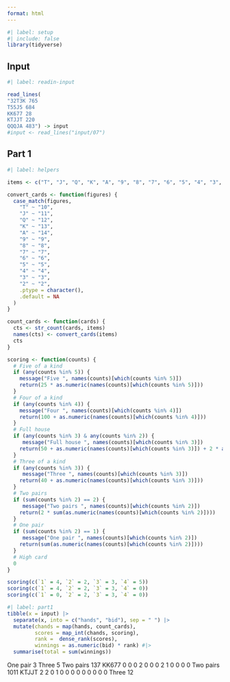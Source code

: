 ```yaml
---
format: html
---
```


```r
#| label: setup
#| include: false
library(tidyverse)
```

## Input

```r
#| label: readin-input

read_lines(
"32T3K 765
T55J5 684
KK677 28
KTJJT 220
QQQJA 483") -> input
#input <- read_lines("input/07")
```


## Part 1

```r
#| label: helpers

items <- c("T", "J", "Q", "K", "A", "9", "8", "7", "6", "5", "4", "3", "2")

convert_cards <- function(figures) {
  case_match(figures,
    "T" ~ "10",
    "J" ~ "11",
    "Q" ~ "12",
    "K" ~ "13",
    "A" ~ "14",
    "9" ~ "9",
    "8" ~ "8",
    "7" ~ "7",
    "6" ~ "6",
    "5" ~ "5",
    "4" ~ "4",
    "3" ~ "3",
    "2" ~ "2",
    .ptype = character(),
    .default = NA
  )
}

count_cards <- function(cards) {
  cts <- str_count(cards, items)
  names(cts) <- convert_cards(items)
  cts
}

scoring <- function(counts) {
  # Five of a kind
  if (any(counts %in% 5)) {
    message("Five ", names(counts)[which(counts %in% 5)])
    return(25 * as.numeric(names(counts)[which(counts %in% 5)]))
  }
  # Four of a kind
  if (any(counts %in% 4)) {
    message("Four ", names(counts)[which(counts %in% 4)])
    return(100 + as.numeric(names(counts)[which(counts %in% 4)]))
  }
  # Full house
  if (any(counts %in% 3) & any(counts %in% 2)) {
     message("Full house ", names(counts)[which(counts %in% 3)])
    return(50 + as.numeric(names(counts)[which(counts %in% 3)]) + 2 * as.numeric(names(counts)[which(counts %in% 2)]))
  }
  # Three of a kind
  if (any(counts %in% 3)) {
     message("Three ", names(counts)[which(counts %in% 3)])
    return(40 + as.numeric(names(counts)[which(counts %in% 3)]))
  }
  # Two pairs
  if (sum(counts %in% 2) == 2) {
     message("Two pairs ", names(counts)[which(counts %in% 2)])
    return(2 * sum(as.numeric(names(counts)[which(counts %in% 2)])))
  }
  # One pair
  if (sum(counts %in% 2) == 1) {
     message("One pair ", names(counts)[which(counts %in% 2)])
    return(sum(as.numeric(names(counts)[which(counts %in% 2)])))
  }
  # High card
  0
}

scoring(c(`1` = 4, `2` = 2, `3` = 3, `4` = 5))
scoring(c(`1` = 4, `2` = 2, `3` = 3, `4` = 0))
scoring(c(`1` = 0, `2` = 2, `3` = 3, `4` = 0))
```

```r
#| label: part1
tibble(x = input) |> 
  separate(x, into = c("hands", "bid"), sep = " ") |> 
  mutate(chands = map(hands, count_cards),
         scores = map_int(chands, scoring),
         rank =  dense_rank(scores),
         winnings = as.numeric(bid) * rank) #|> 
  summarise(total = sum(winnings))

```

One pair 3
Three 5
Two pairs 137  KK677 0  0  0  2  0  0  0  2  1  0  0  0  0 
Two pairs 1011 KTJJT 2  2  0  1  0  0  0  0  0  0  0  0  0
Three 12

